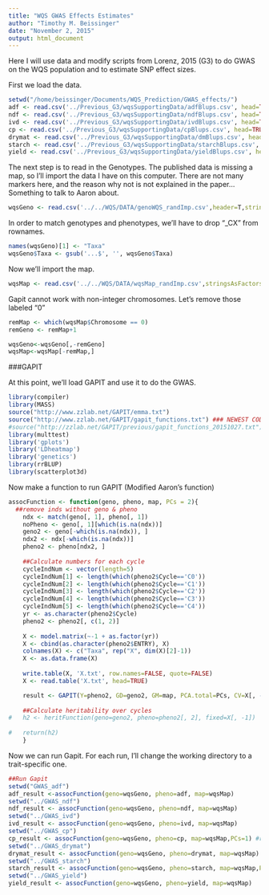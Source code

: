 ```yaml
---
title: "WQS GWAS Effects Estimates"
author: "Timothy M. Beissinger"
date: "November 2, 2015"
output: html_document
---
```


Here I will use data and modify scripts from Lorenz, 2015 (G3) to do GWAS on the WQS population and to estimate SNP effect sizes.

First we load the data.

```r
setwd("/home/beissinger/Documents/WQS_Prediction/GWAS_effects/")
adf <- read.csv('../Previous_G3/wqsSupportingData/adfBlups.csv', head=TRUE,stringsAsFactors=F)
ndf <- read.csv('../Previous_G3/wqsSupportingData/ndfBlups.csv', head=TRUE,stringsAsFactors=F)
ivd <- read.csv('../Previous_G3/wqsSupportingData/ivdBlups.csv', head=TRUE,stringsAsFactors=F)
cp <- read.csv('../Previous_G3/wqsSupportingData/cpBlups.csv', head=TRUE,stringsAsFactors=F)
drymat <- read.csv('../Previous_G3/wqsSupportingData/dmBlups.csv', head=TRUE,stringsAsFactors=F)
starch <- read.csv('../Previous_G3/wqsSupportingData/starchBlups.csv', head=TRUE,stringsAsFactors=F)
yield <- read.csv('../Previous_G3/wqsSupportingData/yieldBlups.csv', head=TRUE,stringsAsFactors=F)
```

The next step is to read in the Genotypes. The published data is missing a map, so I'll import the data I have on this computer. There are not many markers here, and the reason why not is not explained in the paper... Something to talk to Aaron about.

```r
wqsGeno <- read.csv('../../WQS/DATA/genoWQS_randImp.csv',header=T,stringsAsFactors=F)
```

In order to match genotypes and phenotypes, we'll have to drop "_CX" from rownames.

```r
names(wqsGeno)[1] <- "Taxa"
wqsGeno$Taxa <- gsub('...$', '', wqsGeno$Taxa) 
```

Now we'll import the map.

```r
wqsMap <- read.csv('../../WQS/DATA/wqsMap_randImp.csv',stringsAsFactors=F)
```

Gapit cannot work with non-integer chromosomes. Let's remove those labeled "0"

```r
remMap <- which(wqsMap$Chromosome == 0)
remGeno <- remMap+1

wqsGeno<-wqsGeno[,-remGeno]
wqsMap<-wqsMap[-remMap,]
```

###GAPIT

At this point, we'll load GAPIT and use it to do the GWAS.

```r
library(compiler)
library(MASS)
source("http://www.zzlab.net/GAPIT/emma.txt")
source("http://www.zzlab.net/GAPIT/gapit_functions.txt") ### NEWEST CODE BROKEN!!!
#source("http://zzlab.net/GAPIT/previous/gapit_functions_20151027.txt")
library(multtest)
library('gplots')
library('LDheatmap')
library('genetics')
library(rrBLUP)
library(scatterplot3d)
```


Now make a function to run GAPIT (Modified Aaron's function)

```r
assocFunction <- function(geno, pheno, map, PCs = 2){
  ##remove inds without geno & pheno
	ndx <- match(geno[, 1], pheno[, 1])
	noPheno <- geno[, 1][which(is.na(ndx))]
	geno2 <- geno[-which(is.na(ndx)), ]
	ndx2 <- ndx[-which(is.na(ndx))]
	pheno2 <- pheno[ndx2, ]
	
	##Calculate numbers for each cycle
	cycleIndNum <- vector(length=5)
	cycleIndNum[1] <- length(which(pheno2$Cycle=='C0'))
	cycleIndNum[2] <- length(which(pheno2$Cycle=='C1'))
	cycleIndNum[3] <- length(which(pheno2$Cycle=='C2'))
	cycleIndNum[4] <- length(which(pheno2$Cycle=='C3'))
	cycleIndNum[5] <- length(which(pheno2$Cycle=='C4'))
	yr <- as.character(pheno2$Cycle)
	pheno2 <- pheno2[, c(1, 2)]
	
	X <- model.matrix(~-1 + as.factor(yr))
	X <- cbind(as.character(pheno2$ENTRY), X)
	colnames(X) <- c("Taxa", rep("X", dim(X)[2]-1))
	X <- as.data.frame(X)
	
	write.table(X, 'X.txt', row.names=FALSE, quote=FALSE)
	X <- read.table('X.txt', head=TRUE)

	result <- GAPIT(Y=pheno2, GD=geno2, GM=map, PCA.total=PCs, CV=X[, -2]) #don't use cycle as a covariate!
	
	##Calculate heritability over cycles
#	h2 <- heritFunction(geno=geno2, pheno=pheno2[, 2], fixed=X[, -1])
	
#	return(h2)
	}
```


Now we can run Gapit. For each run, I'll change the working directory to a trait-specific one.
```r
##Run Gapit
setwd("GWAS_adf")
adf_result <-assocFunction(geno=wqsGeno, pheno=adf, map=wqsMap)
setwd("../GWAS_ndf")
ndf_result <- assocFunction(geno=wqsGeno, pheno=ndf, map=wqsMap)
setwd("../GWAS_ivd")
ivd_result <- assocFunction(geno=wqsGeno, pheno=ivd, map=wqsMap)
setwd("../GWAS_cp")
cp_result <- assocFunction(geno=wqsGeno, pheno=cp, map=wqsMap,PCs=1) #rerun based on QQ-plot to 1 PC
setwd("../GWAS_drymat")
drymat_result <- assocFunction(geno=wqsGeno, pheno=drymat, map=wqsMap)
setwd("../GWAS_starch")
starch_result <- assocFunction(geno=wqsGeno, pheno=starch, map=wqsMap,PCs=1) #rerun based on QQ-plot to 1 PC
setwd("../GWAS_yield")
yield_result <- assocFunction(geno=wqsGeno, pheno=yield, map=wqsMap)
```